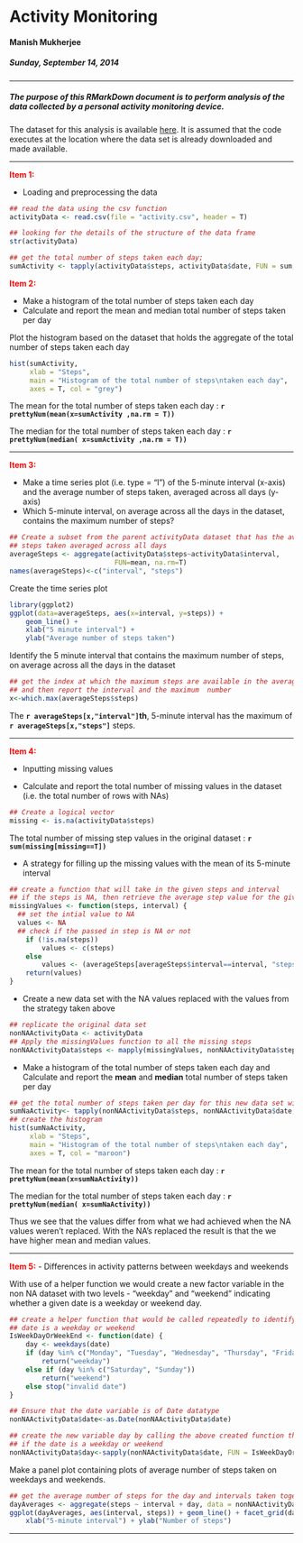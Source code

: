 # Activity Monitoring  
#### Manish Mukherjee  
##### Sunday, September 14, 2014  

---

##### The purpose of this RMarkDown document is to perform analysis of the data collected by a personal activity monitoring device.

The dataset for this analysis is available [here](https://d396qusza40orc.cloudfront.net/repdata%2Fdata%2Factivity.zip). It is assumed that the code executes at the location where the data set is already downloaded and made available.

***

<b style="color:red">Item 1:</b>

- Loading and preprocessing the data
  
```r
## read the data using the csv function
activityData <- read.csv(file = "activity.csv", header = T)

## looking for the details of the structure of the data frame 
str(activityData)

## get the total number of steps taken each day;
sumActivity <- tapply(activityData$steps, activityData$date, FUN = sum, na.rm = TRUE)
```  
  
<b style="color:red">Item 2:</b>

- Make a histogram of the total number of steps taken each day
- Calculate and report the mean and median total number of steps taken per day  

Plot the histogram based on the dataset that holds the aggregate of the total number of steps taken each day

```r
hist(sumActivity, 
     xlab = "Steps", 
     main = "Histogram of the total number of steps\ntaken each day", 
     axes = T, col = "grey")
```

The mean for the total number of steps taken each day : **`r prettyNum(mean(x=sumActivity ,na.rm = T))`**  

The median for the total number of steps taken each day : **`r prettyNum(median( x=sumActivity ,na.rm = T))`**

***  
<b style="color:red">Item 3:</b>

- Make a time series plot (i.e. type = "l") of the 5-minute interval (x-axis) and the average number of steps taken, averaged across all days (y-axis)
- Which 5-minute interval, on average across all the days in the dataset, contains the maximum number of steps?

```r

## Create a subset from the parent activityData dataset that has the average of the 
## steps taken averaged across all days
averageSteps <- aggregate(activityData$steps~activityData$interval,
                          FUN=mean, na.rm=T)
names(averageSteps)<-c("interval", "steps")
```

Create the time series plot
```r

library(ggplot2)
ggplot(data=averageSteps, aes(x=interval, y=steps)) +
    geom_line() +
    xlab("5 minute interval") +
    ylab("Average number of steps taken")
```

Identify the 5 minute interval that contains the maximum number of steps, on average across all the days in the dataset
```r
## get the index at which the maximum steps are available in the averageSteps dataset 
## and then report the interval and the maximum  number
x<-which.max(averageSteps$steps)
```
The **`r averageSteps[x,"interval"]`th**, 5-minute interval has the maximum of **`r averageSteps[x,"steps"]`** steps.

***
<b style="color:red">Item 4:</b>

- Inputting missing values  

- Calculate and report the total number of missing values in the dataset (i.e. the total number of rows with NAs)

```r
## Create a logical vector
missing <- is.na(activityData$steps)
```

The total number of missing step values in the original dataset : **`r sum(missing[missing==T])`**
    
- A strategy for filling up the missing values with the mean of its 5-minute interval
```r
## create a function that will take in the given steps and interval
## if the steps is NA, then retrieve the average step value for the given interval from ## the earlier computed dataset, otherwise leave the value as it is
missingValues <- function(steps, interval) {
  ## set the intial value to NA
  values <- NA 
  ## check if the passed in step is NA or not
    if (!is.na(steps))
        values <- c(steps)
    else
        values <- (averageSteps[averageSteps$interval==interval, "steps"])
    return(values)
}
```

- Create a new data set with the NA values replaced with the values from the strategy taken above
```r
## replicate the original data set
nonNAActivityData <- activityData
## Apply the missingValues function to all the missing steps
nonNAActivityData$steps <- mapply(missingValues, nonNAActivityData$steps, nonNAActivityData$interval)
```

- Make a histogram of the total number of steps taken each day and Calculate and report the **mean** and **median** total number of steps taken per day
```r
## get the total number of steps taken per day for this new data set with no NA values
sumNaActivity<- tapply(nonNAActivityData$steps, nonNAActivityData$date, FUN = sum, na.rm = TRUE) 
## create the histogram
hist(sumNaActivity, 
     xlab = "Steps", 
     main = "Histogram of the total number of steps\ntaken each day", 
     axes = T, col = "maroon")
```

The mean for the total number of steps taken each day : **`r prettyNum(mean(x=sumNaActivity))`**  

The median for the total number of steps taken each day : **`r prettyNum(median( x=sumNaActivity))`**

Thus we see that the values differ from what we had achieved when the NA values weren't replaced. With the NA's replaced  the result is that the we have higher mean and median values.

***
<b style="color:red">Item 5:</b>
- Differences in activity patterns between weekdays and weekends

With use of a helper function we would create a new factor variable in the non NA dataset with two levels - "weekday" and "weekend" indicating whether a given date is a weekday or weekend day.
```r
## create a helper function that would be called repeatedly to identify whether a given 
## date is a weekday or weekend
IsWeekDayOrWeekEnd <- function(date) {
    day <- weekdays(date)
    if (day %in% c("Monday", "Tuesday", "Wednesday", "Thursday", "Friday")) 
        return("weekday") 
    else if (day %in% c("Saturday", "Sunday")) 
        return("weekend") 
    else stop("invalid date")
}

## Ensure that the date variable is of Date datatype
nonNAActivityData$date<-as.Date(nonNAActivityData$date)

## create the new variable day by calling the above created function that would depict 
## if the date is a weekday or weekend
nonNAActivityData$day<-sapply(nonNAActivityData$date, FUN = IsWeekDayOrWeekEnd)
```

Make a panel plot containing plots of average number of steps taken on weekdays and weekends.

```r
## get the average number of steps for the day and intervals taken together
dayAverages <- aggregate(steps ~ interval + day, data = nonNAActivityData, mean)
ggplot(dayAverages, aes(interval, steps)) + geom_line() + facet_grid(day ~ .) + 
    xlab("5-minute interval") + ylab("Number of steps")
```

***